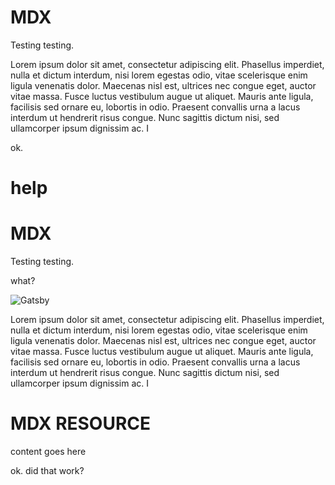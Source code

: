 
<ThirtySeventy>
<Thirty>

<StickyOne>

# MDX
Testing testing.

</StickyOne>
</Thirty>
<Seventy>

Lorem ipsum dolor sit amet, consectetur adipiscing elit. Phasellus imperdiet, nulla et dictum interdum, nisi lorem egestas odio, vitae scelerisque enim ligula venenatis dolor. Maecenas nisl est, ultrices nec congue eget, auctor vitae massa. Fusce luctus vestibulum augue ut aliquet. Mauris ante ligula, facilisis sed ornare eu, lobortis in odio. Praesent convallis urna a lacus interdum ut hendrerit risus congue. Nunc sagittis dictum nisi, sed ullamcorper ipsum dignissim ac. I

</Seventy>
</ThirtySeventy>
ok.

# help

<ThirtySeventy>
<Thirty>

<StickyOne>

# MDX
Testing testing.

</StickyOne>
</Thirty>
<Seventy>
what?

![Gatsby](../../content/images/gatsby.jpg)

Lorem ipsum dolor sit amet, consectetur adipiscing elit. Phasellus imperdiet, nulla et dictum interdum, nisi lorem egestas odio, vitae scelerisque enim ligula venenatis dolor. Maecenas nisl est, ultrices nec congue eget, auctor vitae massa. Fusce luctus vestibulum augue ut aliquet. Mauris ante ligula, facilisis sed ornare eu, lobortis in odio. Praesent convallis urna a lacus interdum ut hendrerit risus congue. Nunc sagittis dictum nisi, sed ullamcorper ipsum dignissim ac. I
# MDX RESOURCE
content goes here
</Seventy>
</ThirtySeventy>

ok. did that work?
